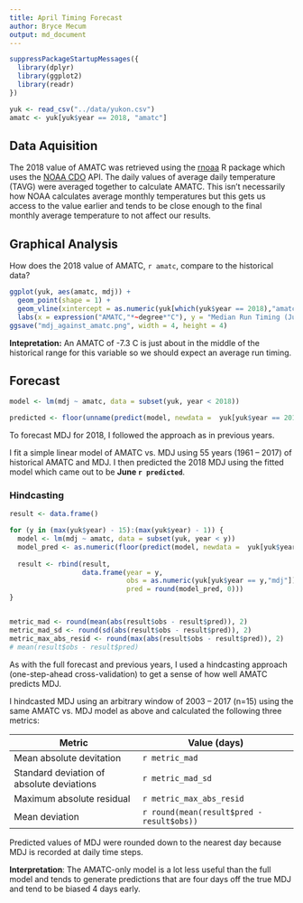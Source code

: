 ```yaml
---
title: April Timing Forecast
author: Bryce Mecum
output: md_document
---
```


```r
suppressPackageStartupMessages({
  library(dplyr)
  library(ggplot2)
  library(readr)
})
```

```r
yuk <- read_csv("../data/yukon.csv")
amatc <- yuk[yuk$year == 2018, "amatc"]
```

## Data Aquisition

The 2018 value of AMATC was retrieved using the [rnoaa](https://github.com/ropensci/rnoaa) R package which uses the [NOAA CDO](https://www.ncdc.noaa.gov/cdo-web/) API. The daily values of average daily temperature (TAVG) were averaged together to calculate AMATC. This isn't necessarily how NOAA calculates average monthly temperatures but this gets us access to the value earlier and tends to be close enough to the final monthly average temperature to not affect our results.

## Graphical Analysis

How does the 2018 value of AMATC, `r amatc`, compare to the historical data?

```r
ggplot(yuk, aes(amatc, mdj)) +
  geom_point(shape = 1) +
  geom_vline(xintercept = as.numeric(yuk[which(yuk$year == 2018),"amatc"])) +
  labs(x = expression("AMATC,"*~degree*"C"), y = "Median Run Timing (June)")
ggsave("mdj_against_amatc.png", width = 4, height = 4)
```

**Intepretation:** An AMATC of -7.3 C is just about in the middle of the historical range for this variable so we should expect an average run timing.

## Forecast

```r
model <- lm(mdj ~ amatc, data = subset(yuk, year < 2018))

predicted <- floor(unname(predict(model, newdata =  yuk[yuk$year == 2018,])))
```

To forecast MDJ for 2018, I followed the approach as in previous years.

I fit a simple linear model of AMATC vs. MDJ using 55 years (1961 -- 2017) of historical AMATC and MDJ.
I then predicted the 2018 MDJ using the fitted model which came out to be **June `r predicted`**.

### Hindcasting

```r
result <- data.frame()

for (y in (max(yuk$year) - 15):(max(yuk$year) - 1)) {
  model <- lm(mdj ~ amatc, data = subset(yuk, year < y))
  model_pred <- as.numeric(floor(predict(model, newdata =  yuk[yuk$year == y,"amatc"])))
  
  result <- rbind(result,
                  data.frame(year = y,
                             obs = as.numeric(yuk[yuk$year == y,"mdj"]),
                             pred = round(model_pred, 0)))
}


metric_mad <- round(mean(abs(result$obs - result$pred)), 2)
metric_mad_sd <- round(sd(abs(result$obs - result$pred)), 2)
metric_max_abs_resid <- round(max(abs(result$obs - result$pred)), 2)
# mean(result$obs - result$pred)
```

As with the full forecast and previous years, I used a hindcasting approach (one-step-ahead cross-validation) to get a sense of how well AMATC predicts MDJ.

I hindcasted MDJ using an arbitrary window of 2003 -- 2017 (n=15) using the same AMATC vs. MDJ model as above and calculated the following three metrics:

| Metric | Value (days) |
|--------|-------|
| Mean absolute devitation | `r metric_mad` |
| Standard deviation of absolute deviations |`r metric_mad_sd`|
| Maximum absolute residual | `r metric_max_abs_resid` |
| Mean deviation | `r round(mean(result$pred - result$obs))`

Predicted values of MDJ were rounded down to the nearest day because MDJ is recorded at daily time steps.

**Interpretation**: The AMATC-only model is a lot less useful than the full model and tends to generate predictions that are four days off the true MDJ and tend to be biased 4 days early.